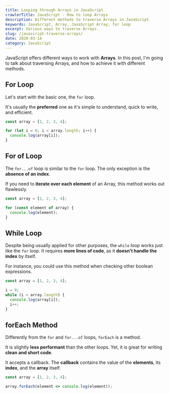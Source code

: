 ```yaml
---
title: Looping through Arrays in JavaScript
crawlerTitle: JavaScript - How to loop Arrays
description: Different methods to traverse Arrays in JavaScript.
keywords: JavaScript, Array, JavaScript Array, for loop
excerpt: Various ways to traverse Arrays.
slug: /javascript-traverse-arrays/
date: 2020-03-14
category: JavaScript
---
```


JavaScript offers different ways to work with **Arrays**. In this post, I'm going to talk about traversing Arrays, and how to achieve it with different methods.

## For Loop

Let's start with the basic one, the `for` loop.

It's usually the **preferred** one as it's simple to understand, quick to write, and efficient.

```javascript
const array = [1, 2, 3, 4];

for (let i = 0; i < array.length; i++) {
  console.log(array[i]);
}
```

## For of Loop

The `for...of` loop is similar to the `for` loop. The only exception is the **absence of an index**.

If you need to **iterate over each element** of an Array, this method works out flawlessly.

```javascript
const array = [1, 2, 3, 4];

for (const element of array) {
  console.log(element);
}
```

## While Loop

Despite being usually applied for other purposes, the `while` loop works just like the `for` loop. It requires **more lines of code**, as it **doesn't handle the index** by itself.

For instance, you could use this method when checking other boolean expressions.

```javascript
const array = [1, 2, 3, 4];

i = 0;
while (i < array.length) {
  console.log(array[i]);
  i++;
}
```

## forEach Method

Differently from the `for` and `for...of` loops, `forEach` is a method.

It is slightly **less performant** than the other loops. Yet, it is great for writing **clean** **and short code**.

It accepts a callback. The **callback** contains the value of the **elements**, its **index**, and the **array** itself.

```javascript
const array = [1, 2, 3, 4];

array.forEach(element => console.log(element));
```
